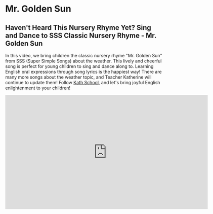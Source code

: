 # Mr. Golden Sun

## Haven't Heard This Nursery Rhyme Yet? Sing and Dance to SSS Classic Nursery Rhyme - Mr. Golden Sun

In this video, we bring children the classic nursery rhyme "Mr. Golden Sun" from SSS (Super Simple Songs) about the weather.
This lively and cheerful song is perfect for young children to sing and dance along to. Learning English oral expressions through song lyrics is the happiest way!
There are many more songs about the weather topic, and Teacher Katherine will continue to update them!
Follow [Kath School](https://space.bilibili.com/20797715), and let's bring joyful English enlightenment to your children!

<iframe
  src="https://player.bilibili.com/player.html?bvid=BV1EV4y167RE&cid=1&page=1"
  scrolling="no"
  border="0"
  frameborder="no"
  framespacing="0"
  allowfullscreen="true"
  width="640"
  height="360"
></iframe>
